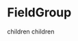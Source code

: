 
# FieldGroup

<Props of={FieldGroup} />

<Playground>
  <FieldGroup name='test' label='no error'>
    children
  </FieldGroup>
  <Spacer />
  <FieldGroup
    name='test'
    label='with error'
    touched={{ test: true }}
    errors={{ test: 'test-error' }}
  >
    children
  </FieldGroup>
</Playground>
